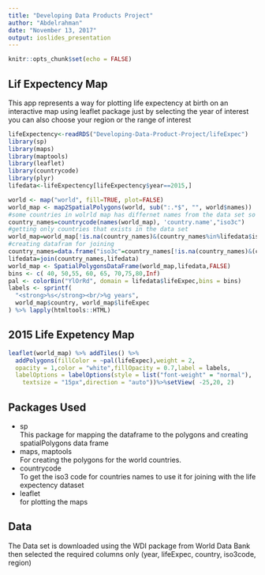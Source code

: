 ```yaml
---
title: "Developing Data Products Project"
author: "Abdelrahman"
date: "November 13, 2017"
output: ioslides_presentation
---
```


```r
knitr::opts_chunk$set(echo = FALSE)
```

## Lif Expectency Map

This app represents a way for plotting life expectency at birth on an interactive map using leaflet package just by selecting the year of interest you can also choose your region or the range of interest

```r
lifeExpectency<-readRDS("Developing-Data-Product-Project/lifeExpec")
library(sp)
library(maps)
library(maptools)
library(leaflet)
library(countrycode)
library(plyr)
lifedata<-lifeExpectency[lifeExpectency$year==2015,]
```


```r
world <- map("world", fill=TRUE, plot=FALSE)
world_map <- map2SpatialPolygons(world, sub(":.*$", "", world$names))
#some countries in wolrld map has differnet names from the data set so using country code is better
country_names=countrycode(names(world_map), 'country.name',"iso3c")
#getting only countries that exists in the data set
world_map=world_map[!is.na(country_names)&(country_names%in%lifedata$iso3c),]
#creating datafram for joining
country_names=data.frame("iso3c"=country_names[!is.na(country_names)&(country_names%in%lifedata$iso3c)])
lifedata=join(country_names,lifedata)
world_map <- SpatialPolygonsDataFrame(world_map,lifedata,FALSE)
bins <- c( 40, 50,55, 60, 65, 70,75,80,Inf)
pal <- colorBin("YlOrRd", domain = lifedata$lifeExpec,bins = bins)
labels <- sprintf(
  "<strong>%s</strong><br/>%g years",
  world_map$country, world_map$lifeExpec
) %>% lapply(htmltools::HTML)

```

## 2015 Life Expetency Map

```r
leaflet(world_map) %>% addTiles() %>% 
  addPolygons(fillColor = ~pal(lifeExpec),weight = 2,
  opacity = 1,color = "white",fillOpacity = 0.7,label = labels,
  labelOptions = labelOptions(style = list("font-weight" = "normal"),
    textsize = "15px",direction = "auto"))%>%setView( -25,20, 2)

```

## Packages Used

- sp  
This package for mapping the dataframe to the polygons and creating spatialPolygons data frame
- maps, maptools  
For creating the polygons for the world countries.
- countrycode  
To get the iso3 code for countries names to use it for joining with the life expectency dataset
- leaflet  
for plotting the maps

## Data
The Data set is downloaded using the WDI package from World Data Bank then selected the required columns only (year, lifeExpec, country, iso3code, region)




